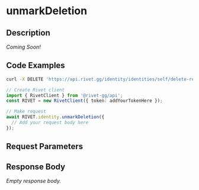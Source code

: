 

# unmarkDeletion

## Description

*Coming Soon!*


## Code Examples

<CodeGroup title='Request' tag='DELETE' label='https://api.rivet.gg/identity/identities/self/delete-request'>

```bash {{ "title": "cURL" }}
curl -X DELETE 'https://api.rivet.gg/identity/identities/self/delete-request'
```

```ts
// Create Rivet client
import { RivetClient } from '@rivet-gg/api';
const RIVET = new RivetClient({ token: addYourTokenHere });

// Make request
await RIVET.identity.unmarkDeletion({
  // Add your request body here
});
```

</CodeGroup>


## Request Parameters


## Response Body

_Empty response body._
